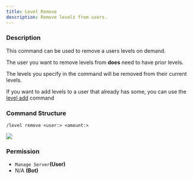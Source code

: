 ```yaml
---
title: Level Remove
description: Remove levels from users.
---
```


### Description

This command can be used to remove a users levels on demand.

The user you want to remove levels from **does** need to have prior levels.

The levels you specify in the command will be removed from their current levels.

If you want to add levels to a user that already has some, you can use the [level add](level-add.md) command

### Command Structure

```
/level remove <user:> <amount:>
```

![](https://i.imgur.com/REnvWX6.png)

### **Permission**

* `Manage Server`**(User)**
* N/A **(Bot)**
